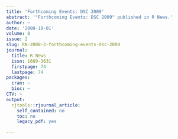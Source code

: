```yaml
---
title: 'Forthcoming Events: DSC 2009'
abstract: '"Forthcoming Events: DSC 2009" published in R News.'
author: ~
date: '2008-10-01'
volume: 8
issue: 2
slug: RN-2008-2-forthcoming-events-dsc-2009
journal:
  title: R News
  issn: 1609-3631
  firstpage: 74
  lastpage: 74
packages:
  cran: ~
  bioc: ~
CTV: ~
output:
  rjtools::rjournal_article:
    self_contained: no
    toc: no
    legacy_pdf: yes

---
```

